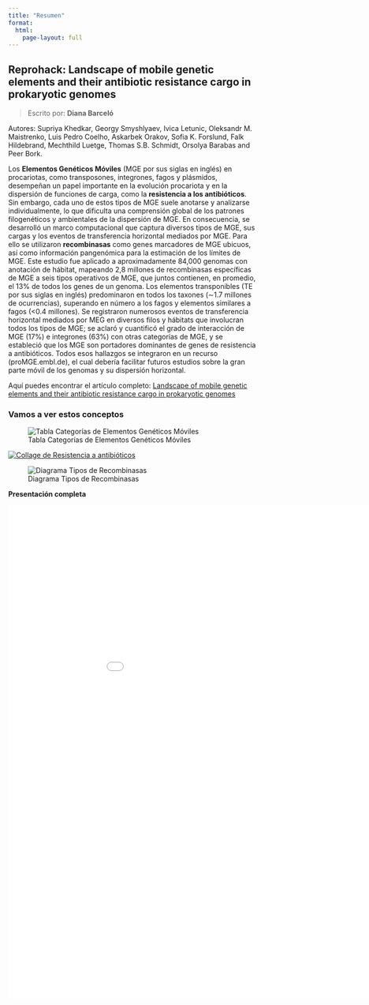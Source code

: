 ```yaml
---
title: "Resumen"
format: 
  html:
    page-layout: full 
---
```


## Reprohack: Landscape of mobile genetic elements and their antibiotic resistance cargo in prokaryotic genomes

> Escrito por: **Diana Barceló**

Autores: Supriya Khedkar, Georgy Smyshlyaev, Ivica Letunic, Oleksandr M. Maistrenko, Luis Pedro Coelho, Askarbek Orakov, Sofia K. Forslund, Falk Hildebrand, Mechthild Luetge, Thomas S.B. Schmidt, Orsolya Barabas and Peer Bork.

Los **Elementos Genéticos Móviles** (MGE por sus siglas en inglés) en procariotas, como transposones, integrones, fagos y plásmidos, desempeñan un papel importante en la evolución procariota y en la dispersión de funciones de carga, como la **resistencia a los antibióticos**. Sin embargo, cada uno de estos tipos de MGE suele anotarse y analizarse individualmente, lo que dificulta una comprensión global de los patrones filogenéticos y ambientales de la dispersión de MGE. En consecuencia, se desarrolló un marco computacional que captura diversos tipos de MGE, sus cargas y los eventos de transferencia horizontal mediados por MGE. Para ello se utilizaron **recombinasas** como genes marcadores de MGE ubicuos, así como información pangenómica para la estimación de los límites de MGE. Este estudio fue aplicado a aproximadamente 84,000 genomas con anotación de hábitat, mapeando 2,8 millones de recombinasas específicas de MGE a seis tipos operativos de MGE, que juntos contienen, en promedio, el 13% de todos los genes de un genoma. Los elementos transponibles (TE por sus siglas en inglés) predominaron en todos los taxones (∼1.7 millones de ocurrencias), superando en número a los fagos y elementos similares a fagos (\<0.4 millones). Se registraron numerosos eventos de transferencia horizontal mediados por MEG en diversos filos y hábitats que involucran todos los tipos de MGE; se aclaró y cuantificó el grado de interacción de MGE (17%) e integrones (63%) con otras categorías de MGE, y se estableció que los MGE son portadores dominantes de genes de resistencia a antibióticos. Todos esos hallazgos se integraron en un recurso (proMGE.embl.de), el cual debería facilitar futuros estudios sobre la gran parte móvil de los genomas y su dispersión horizontal.

Aquí puedes encontrar el artículo completo: [Landscape of mobile genetic elements and their antibiotic resistance cargo in prokaryotic genomes](https://academic.oup.com/nar/article/50/6/3155/6552054)

### Vamos a ver estos conceptos

![Tabla Categorías de Elementos Genéticos Móviles](img/ReproHack-Tabla_MGE.jpg){fig-elementos=""}

[![Collage de Resistencia a antibióticos](img/ReproHack-Collage_ARGs.jpg){fig-arg=""}](https://www.3tres3.com/es-mx/articulos/resistencia-a-los-antibioticos-preguntas-frecuentes-1-de-2_2802/)

![Diagrama Tipos de Recombinasas](img/ReproHack-Diagrama_Recombinasas.jpg){fig-diagrama=""}

**Presentación completa**

![](img/ReproHack-V1Barcelo-expo.pdf){width="1000" height="1000"}

